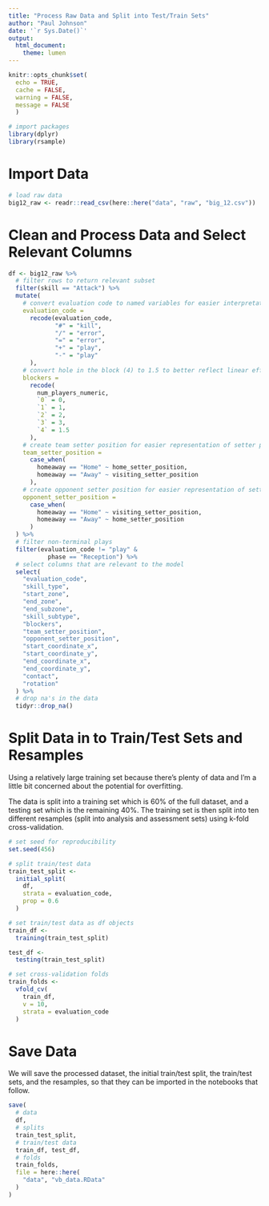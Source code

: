 ```yaml
---
title: "Process Raw Data and Split into Test/Train Sets"
author: "Paul Johnson"
date: '`r Sys.Date()`'
output: 
  html_document: 
    theme: lumen
---
```


```r

knitr::opts_chunk$set(
  echo = TRUE,
  cache = FALSE,
  warning = FALSE,
  message = FALSE
  )

# import packages
library(dplyr)
library(rsample)

```

# Import Data

```r

# load raw data
big12_raw <- readr::read_csv(here::here("data", "raw", "big_12.csv"))

```

# Clean and Process Data and Select Relevant Columns

```r

df <- big12_raw %>%
  # filter rows to return relevant subset
  filter(skill == "Attack") %>%
  mutate(
    # convert evaluation code to named variables for easier interpretation
    evaluation_code =
      recode(evaluation_code,
             "#" = "kill",
             "/" = "error",
             "=" = "error",
             "+" = "play",
             "-" = "play"
      ),
    # convert hole in the block (4) to 1.5 to better reflect linear effectiveness of the block
    blockers =
      recode(
        num_players_numeric,
        `0` = 0,
        `1` = 1,
        `2` = 2,
        `3` = 3,
        `4` = 1.5
      ),
    # create team setter position for easier representation of setter position effect
    team_setter_position =
      case_when(
        homeaway == "Home" ~ home_setter_position,
        homeaway == "Away" ~ visiting_setter_position
      ),
    # create opponent setter position for easier representation of setter position effect
    opponent_setter_position =
      case_when(
        homeaway == "Home" ~ visiting_setter_position,
        homeaway == "Away" ~ home_setter_position
      )
  ) %>%
  # filter non-terminal plays
  filter(evaluation_code != "play" & 
           phase == "Reception") %>%
  # select columns that are relevant to the model
  select(
    "evaluation_code",
    "skill_type",
    "start_zone",
    "end_zone",
    "end_subzone",
    "skill_subtype",
    "blockers",
    "team_setter_position",
    "opponent_setter_position",
    "start_coordinate_x",
    "start_coordinate_y",
    "end_coordinate_x",
    "end_coordinate_y",
    "contact",
    "rotation"
  ) %>%
  # drop na's in the data
  tidyr::drop_na()

```

# Split Data in to Train/Test Sets and Resamples

Using a relatively large training set because there's plenty of data and I'm a little bit concerned about the potential for overfitting.

The data is split into a training set which is 60% of the full dataset, and a testing set which is the remaining 40%. The training set is then split into ten different resamples (split into analysis and assessment sets) using k-fold cross-validation.

```r

# set seed for reproducibility
set.seed(456)

# split train/test data
train_test_split <-
  initial_split(
    df,
    strata = evaluation_code,
    prop = 0.6
  )

# set train/test data as df objects
train_df <-
  training(train_test_split)

test_df <-
  testing(train_test_split)

# set cross-validation folds
train_folds <-
  vfold_cv(
    train_df,
    v = 10,
    strata = evaluation_code
  )

```

# Save Data

We will save the processed dataset, the initial train/test split, the train/test sets, and the resamples, so that they can be imported in the notebooks that follow.

```r

save(
  # data
  df,
  # splits
  train_test_split,
  # train/test data
  train_df, test_df,
  # folds
  train_folds,
  file = here::here(
    "data", "vb_data.RData"
  )
)
```
